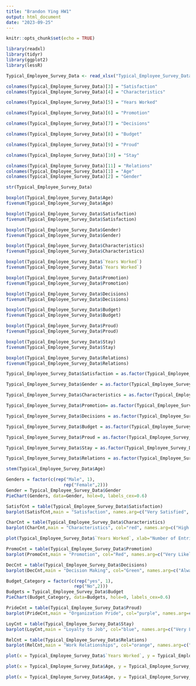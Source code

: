 ---
title: "Brandon Ying HW1"
output: html_document
date: "2023-09-25"
---

```{r setup, include=FALSE}
knitr::opts_chunk$set(echo = TRUE)
```

```{r}
library(readxl)
library(tidyr)
library(ggplot2)
library(lessR)

```

```{r}
Typical_Employee_Survey_Data <- read_xlsx("Typical_Employee_Survey_Data.xlsx")

colnames(Typical_Employee_Survey_Data)[3] = "Satisfaction"
colnames(Typical_Employee_Survey_Data)[4] = "Characteristics"

colnames(Typical_Employee_Survey_Data)[5] = "Years Worked"

colnames(Typical_Employee_Survey_Data)[6] = "Promotion"

colnames(Typical_Employee_Survey_Data)[7] = "Decisions"

colnames(Typical_Employee_Survey_Data)[8] = "Budget"

colnames(Typical_Employee_Survey_Data)[9] = "Proud"

colnames(Typical_Employee_Survey_Data)[10] = "Stay"

colnames(Typical_Employee_Survey_Data)[11] = "Relations"
colnames(Typical_Employee_Survey_Data)[1] = "Age"
colnames(Typical_Employee_Survey_Data)[2] = "Gender"

```

```{r}
str(Typical_Employee_Survey_Data)

boxplot(Typical_Employee_Survey_Data$Age)
fivenum(Typical_Employee_Survey_Data$Age)

boxplot(Typical_Employee_Survey_Data$Satisfaction)
fivenum(Typical_Employee_Survey_Data$Satisfaction)

boxplot(Typical_Employee_Survey_Data$Gender)
fivenum(Typical_Employee_Survey_Data$Gender)

boxplot(Typical_Employee_Survey_Data$Characteristics)
fivenum(Typical_Employee_Survey_Data$Characteristics)

boxplot(Typical_Employee_Survey_Data$`Years Worked`)
fivenum(Typical_Employee_Survey_Data$`Years Worked`)

boxplot(Typical_Employee_Survey_Data$Promotion)
fivenum(Typical_Employee_Survey_Data$Promotion)

boxplot(Typical_Employee_Survey_Data$Decisions)
fivenum(Typical_Employee_Survey_Data$Decisions)

boxplot(Typical_Employee_Survey_Data$Budget)
fivenum(Typical_Employee_Survey_Data$Budget)

boxplot(Typical_Employee_Survey_Data$Proud)
fivenum(Typical_Employee_Survey_Data$Proud)

boxplot(Typical_Employee_Survey_Data$Stay)
fivenum(Typical_Employee_Survey_Data$Stay)

boxplot(Typical_Employee_Survey_Data$Relations)
fivenum(Typical_Employee_Survey_Data$Relations)
```

```{r}

Typical_Employee_Survey_Data$Satisfaction = as.factor(Typical_Employee_Survey_Data$Satisfaction)

Typical_Employee_Survey_Data$Gender = as.factor(Typical_Employee_Survey_Data$Gender)

Typical_Employee_Survey_Data$Characteristics = as.factor(Typical_Employee_Survey_Data$Characteristics)

Typical_Employee_Survey_Data$Promotion= as.factor(Typical_Employee_Survey_Data$Promotion)

Typical_Employee_Survey_Data$Decisions = as.factor(Typical_Employee_Survey_Data$Decisions)

Typical_Employee_Survey_Data$Budget = as.factor(Typical_Employee_Survey_Data$Budget)

Typical_Employee_Survey_Data$Proud = as.factor(Typical_Employee_Survey_Data$Proud)

Typical_Employee_Survey_Data$Stay = as.factor(Typical_Employee_Survey_Data$Stay)

Typical_Employee_Survey_Data$Relations = as.factor(Typical_Employee_Survey_Data$Relations)

```

```{r}
stem(Typical_Employee_Survey_Data$Age)

Genders = factor(c(rep("Male", 1),
                      rep("Female",2)))
Gender = Typical_Employee_Survey_Data$Gender
PieChart(Genders, data=Gender, hole=0, labels_cex=0.6)

SatisfCnt = table(Typical_Employee_Survey_Data$Satisfaction)
barplot(SatisfCnt,main = "Satisfaction", names.arg=c("Very Satisfied", "Moderately Satisfied", " Dissatisfied", "Very Dissatisfied"))

CharCnt = table(Typical_Employee_Survey_Data$Characteristics)
barplot(CharCnt,main = "Characteristics", col="red", names.arg=c("High Income", "No Danger of Being Fired", "Flexible Hours", "Opportunities for Advancement", "Enjoying the Work"))

plot(Typical_Employee_Survey_Data$`Years Worked`, xlab="Number of Entries", ylab="Number of Years Worked")

PromoCnt = table(Typical_Employee_Survey_Data$Promotion)
barplot(PromoCnt,main = "Promotion", col="Red", names.arg=c("Very Likely", "Likely", "Not Sure", "Unlikely", "Very Unlikely"))

DecCnt = table(Typical_Employee_Survey_Data$Decisions)
barplot(DecCnt,main = "Decision Making", col="Green", names.arg=c("Always", "Much of the Time", "Sometimes", "Never"))

Budget_Category = factor(c(rep("yes", 1),
                          rep("No",2)))
Budgets = Typical_Employee_Survey_Data$Budget
PieChart(Budget_Category, data=Budgets, hole=0, labels_cex=0.6)

PrideCnt = table(Typical_Employee_Survey_Data$Proud)
barplot(PrideCnt,main = "Organization Pride", col="purple", names.arg=c("Very Proud", "Somewhat Proud", "Indifferent", "Not At All Proud"))

LoyCnt = table(Typical_Employee_Survey_Data$Stay)
barplot(LoyCnt,main = "Loyalty to Job", col="blue", names.arg=c("Very Likely", "Likely", "Not Sure", "Unlikely", "Very Unlikely"))

RelCnt = table(Typical_Employee_Survey_Data$Relations)
barplot(RelCnt,main = "Work Relationships", col="orange", names.arg=c("Very Good", "Good", "So So", "Bad"))

```

```{r}

plot(x = Typical_Employee_Survey_Data$`Years Worked`, y = Typical_Employee_Survey_Data$Proud, xlab = "Years of Experience", ylab = "Pride", main ="Relationship between Experience and Pride")

plot(x = Typical_Employee_Survey_Data$Age, y = Typical_Employee_Survey_Data$Gender, xlab = "Gender", ylab = "Age of Employees", main ="Age vs Gender of Employee")

plot(x = Typical_Employee_Survey_Data$Age, y = Typical_Employee_Survey_Data$Relations, xlab = "Satisfaction Level", ylab = "Employee Loyalty", main ="Age vs Relations")

```

